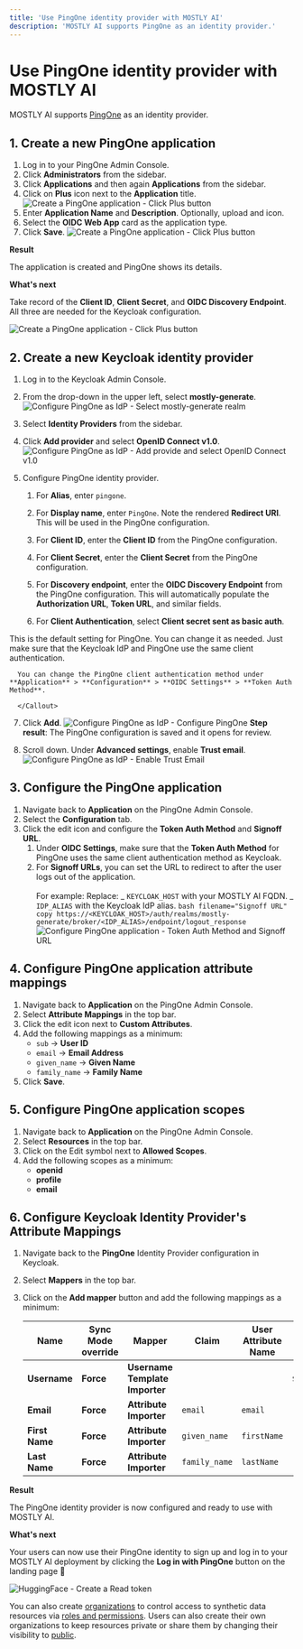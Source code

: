 ```yaml
---
title: 'Use PingOne identity provider with MOSTLY AI'
description: 'MOSTLY AI supports PingOne as an identity provider.'
---
```



# Use PingOne identity provider with MOSTLY AI

MOSTLY AI supports [PingOne](https://www.pingidentity.com/en.html) as an identity provider.

## 1. Create a new PingOne application

1. Log in to your PingOne Admin Console.
2. Click **Administrators** from the sidebar.
3. Click **Applications** and then again **Applications** from the sidebar.
4. Click on **Plus** icon next to the **Application** title.
   <Image src="/docs/docimages/administration/identity-providers/02-create-pingone-app-01-click-plus-button.webp" alt="Create a PingOne application - Click Plus button" width={500} height={300} />
5. Enter **Application Name** and **Description**. Optionally, upload and icon.
6. Select the **OIDC Web App** card as the application type.
7. Click **Save**.
   <Image src="/docs/docimages/administration/identity-providers/02-create-pingone-app-02-configure-app-and-save.webp" alt="Create a PingOne application - Click Plus button" width={800} height={300} />

**Result**

The application is created and PingOne shows its details.

**What's next**

Take record of the **Client ID**, **Client Secret**, and **OIDC Discovery Endpoint**. All three are needed for the Keycloak configuration.

<Image src="/docs/docimages/administration/identity-providers/02-create-pingone-app-03-result-copy-details.webp" alt="Create a PingOne application - Click Plus button" width={800} height={300} />

## 2. Create a new Keycloak identity provider

1. Log in to the Keycloak Admin Console.
2. From the drop-down in the upper left, select **mostly-generate**.
   <Image src="/docs/docimages/administration/switch-realm-01-select-mostly-generate.webp" alt="Configure PingOne as IdP - Select mostly-generate realm" width={350} height={300} />
3. Select **Identity Providers** from the sidebar.
4. Click **Add provider** and select **OpenID Connect v1.0**.
   <Image src="/docs/docimages/administration/identity-providers/01-create-new-id-provider-01-click-add-and-openid-connect-1.0.webp" alt="Configure PingOne as IdP - Add provide and select OpenID Connect v1.0" width={500} height={300} />
5. Configure PingOne identity provider.

   1. For **Alias**, enter `pingone`.
   2. For **Display name**, enter `PingOne`.
      <Callout>Note the rendered **Redirect URI**. This will be used in the PingOne configuration.</Callout>
   3. For **Client ID**, enter the **Client ID** from the PingOne configuration.
   4. For **Client Secret**, enter the **Client Secret** from the PingOne configuration.
   5. For **Discovery endpoint**, enter the **OIDC Discovery Endpoint** from the PingOne configuration.
      <Callout>This will automatically populate the **Authorization URL**, **Token URL**, and similar fields.</Callout>
   6. For **Client Authentication**, select **Client secret sent as basic auth**.

      <Callout>
This is the default setting for PingOne. You can change it as needed. Just make sure that the Keycloak IdP and PingOne use the same client authentication.

      You can change the PingOne client authentication method under **Application** > **Configuration** > **OIDC Settings** > **Token Auth Method**.

      </Callout>

   7. Click **Add**.
      <Image src="/docs/docimages/administration/identity-providers/01-create-new-id-provider-02-configure-pingone.webp" alt="Configure PingOne as IdP - Configure PingOne" width={800} height={300} />
      **Step result**: The PingOne configuration is saved and it opens for review.

6. Scroll down. Under **Advanced settings**, enable **Trust email**.
   <Image src="/docs/docimages/administration/identity-providers/01-create-new-id-provider-03-enable-trust-email.webp" alt="Configure PingOne as IdP - Enable Trust Email" width={500} height={300} />

## 3. Configure the PingOne application

1. Navigate back to **Application** on the PingOne Admin Console.
2. Select the **Configuration** tab.
3. Click the edit icon and configure the **Token Auth Method** and **Signoff URL**.
   1. Under **OIDC Settings**, make sure that the **Token Auth Method** for PingOne uses the same client authentication method as Keycloak.
   2. For **Signoff URLs**, you can set the URL to redirect to after the user logs out of the application.<br /><br />
      For example:
      <Callout>
      Replace:
      _ `KEYCLOAK_HOST` with your MOSTLY AI FQDN.
      _ `IDP_ALIAS` with the Keycloak IdP alias.
      </Callout>
      `bash filename="Signoff URL" copy
    https://<KEYCLOAK_HOST>/auth/realms/mostly-generate/broker/<IDP_ALIAS>/endpoint/logout_response
    `
      <Image
              src="/docs/docimages/administration/identity-providers/03-configure-ping-one-01-token-auth-method-and-signoff-url.webp"
              alt="Configure PingOne application - Token Auth Method and Signoff URL"
              width={800}
              height={300}
          />

## 4. Configure PingOne application attribute mappings

1. Navigate back to **Application** on the PingOne Admin Console.
2. Select **Attribute Mappings** in the top bar.
3. Click the edit icon next to **Custom Attributes**.
4. Add the following mappings as a minimum:
   - `sub` -> **User ID**
   - `email` -> **Email Address**
   - `given_name` -> **Given Name**
   - `family_name` -> **Family Name**
5. Click **Save**.

## 5. Configure PingOne application scopes

1. Navigate back to **Application** on the PingOne Admin Console.
2. Select **Resources** in the top bar.
3. Click on the Edit symbol next to **Allowed Scopes**.
4. Add the following scopes as a minimum:
   - **openid**
   - **profile**
   - **email**

## 6. Configure Keycloak Identity Provider's Attribute Mappings

1. Navigate back to the **PingOne** Identity Provider configuration in Keycloak.
2. Select **Mappers** in the top bar.
3. Click on the **Add mapper** button and add the following mappings as a minimum:

   | **Name**       | **Sync Mode override** | **Mapper**                     | **Claim**     | **User Attribute Name** | **Template**              | **Target** |
   | -------------- | ---------------------- | ------------------------------ | ------------- | ----------------------- | ------------------------- | ---------- |
   | **Username**   | **Force**              | **Username Template Importer** |               |                         | `${ALIAS}.${CLAIM.email}` | **Local**  |
   | **Email**      | **Force**              | **Attribute Importer**         | `email`       | `email`                 |                           |            |
   | **First Name** | **Force**              | **Attribute Importer**         | `given_name`  | `firstName`             |                           |            |
   | **Last Name**  | **Force**              | **Attribute Importer**         | `family_name` | `lastName`              |                           |            |

**Result**

The PingOne identity provider is now configured and ready to use with MOSTLY AI.

**What's next**

Your users can now use their PingOne identity to sign up and log in to your MOSTLY AI deployment by clicking the **Log in with PingOne** button on the landing page 🎉

<Image src="/docs/docimages/administration/identity-providers/app-landing-page-with-pingone.webp" alt="HuggingFace - Create a Read token" width={800} height={300} />

You can also create [organizations](/organizations) to control access to synthetic data resources via [roles and permissions](/organizations/roles-and-permissions). Users can also create their own organizations to keep resources private or share them by changing their visibility to [public](/public-private-resources).
